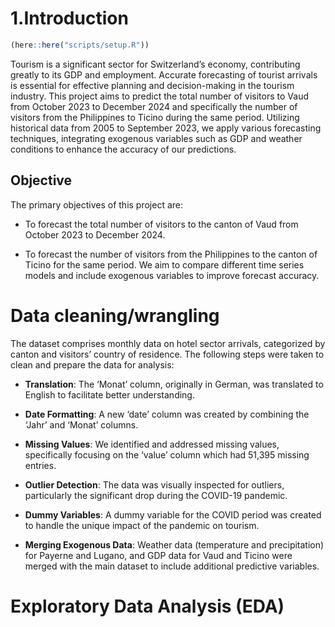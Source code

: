 # 1.Introduction

```r
(here::here("scripts/setup.R"))
```

Tourism is a significant sector for Switzerland's economy, contributing greatly to its GDP and employment. Accurate forecasting of tourist arrivals is essential for effective planning and decision-making in the tourism industry. This project aims to predict the total number of visitors to Vaud from October 2023 to December 2024 and specifically the number of visitors from the Philippines to Ticino during the same period. Utilizing historical data from 2005 to September 2023, we apply various forecasting techniques, integrating exogenous variables such as GDP and weather conditions to enhance the accuracy of our predictions.

## Objective

The primary objectives of this project are:

-   To forecast the total number of visitors to the canton of Vaud from October 2023 to December 2024.

-   To forecast the number of visitors from the Philippines to the canton of Ticino for the same period. We aim to compare different time series models and include exogenous variables to improve forecast accuracy.

# Data cleaning/wrangling

The dataset comprises monthly data on hotel sector arrivals, categorized by canton and visitors' country of residence. The following steps were taken to clean and prepare the data for analysis:

-   **Translation**: The 'Monat' column, originally in German, was translated to English to facilitate better understanding.

-   **Date Formatting**: A new 'date' column was created by combining the 'Jahr' and 'Monat' columns.

-   **Missing Values**: We identified and addressed missing values, specifically focusing on the 'value' column which had 51,395 missing entries.

-   **Outlier Detection**: The data was visually inspected for outliers, particularly the significant drop during the COVID-19 pandemic.

-   **Dummy Variables**: A dummy variable for the COVID period was created to handle the unique impact of the pandemic on tourism.

-   **Merging Exogenous Data**: Weather data (temperature and precipitation) for Payerne and Lugano, and GDP data for Vaud and Ticino were merged with the main dataset to include additional predictive variables.

# Exploratory Data Analysis (EDA)



